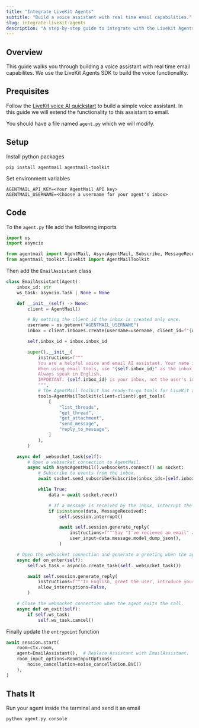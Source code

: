 ```yaml
---
title: "Integrate LiveKit Agents"
subtitle: "Build a voice assistant with real time email capabilities."
slug: integrate-livekit-agents
description: "A step-by-step guide to integrate with the LiveKit Agents SDK."
---
```


## Overview

This guide walks you through building a voice assistant with real time email capabilites. We use the LiveKit Agents SDK to build the voice functionality.

## Prequisites

Follow the [LiveKit voice AI quickstart](https://docs.livekit.io/agents/start/voice-ai/) to build a simple voice assistant. In this guide we will extend the functionality to this assistant to email.

You should have a file named `agent.py` which we will modify.

## Setup

Install python packages

```shell
pip install agentmail agentmail-toolkit
```

Set environment variables

```env
AGENTMAIL_API_KEY=<Your AgentMail API key>
AGENTMAIL_USERNAME=<Choose a username for your agent's inbox>
```

## Code

To the `agent.py` file add the following imports

```python
import os
import asyncio

from agentmail import AgentMail, AsyncAgentMail, Subscribe, MessageReceived
from agentmail_toolkit.livekit import AgentMailToolkit
```

Then add the `EmailAssistant` class

```python
class EmailAssistant(Agent):
    inbox_id: str
    ws_task: asyncio.Task | None = None

    def __init__(self) -> None:
        client = AgentMail()

        # By setting the client_id the inbox is created only once.
        username = os.getenv("AGENTMAIL_USERNAME")
        inbox = client.inboxes.create(username=username, client_id=f"{username}-inbox")

        self.inbox_id = inbox.inbox_id

        super().__init__(
            instructions=f"""
            You are a helpful voice and email AI assistant. Your name is AgentMail. You can recieve emails at {self.inbox_id}. You can also send and reply to emails.
            When using email tools, use "{self.inbox_id}" as the inbox_id parameter. When writing emails, include "AgentMail" in the signature.
            Always speak in English.
            IMPORTANT: {self.inbox_id} is your inbox, not the user's inbox.
            """,
            # The AgentMail Toolkit has ready-to-go tools for LiveKit agents.
            tools=AgentMailToolkit(client=client).get_tools(
                [
                    "list_threads",
                    "get_thread",
                    "get_attachment",
                    "send_message",
                    "reply_to_message",
                ]
            ),
        )

    async def _websocket_task(self):
        # Open a websocket connection to AgentMail.
        async with AsyncAgentMail().websockets.connect() as socket:
            # Subscribe to events from the inbox.
            await socket.send_subscribe(Subscribe(inbox_ids=[self.inbox_id]))

            while True:
                data = await socket.recv()

                # If a message is received by the inbox, interrupt the current conversation and generate a reply.
                if isinstance(data, MessageReceived):
                    self.session.interrupt()

                    await self.session.generate_reply(
                        instructions=f"""Say "I've recieved an email" and then read the email.""",
                        user_input=data.message.model_dump_json(),
                    )

    # Open the websocket connection and generate a greeting when the agent enters the call.
    async def on_enter(self):
        self.ws_task = asyncio.create_task(self._websocket_task())

        await self.session.generate_reply(
            instructions=f"""In English, greet the user, introduce yourself as AgentMail, inform them that you can "recieve emails" at {self.inbox_id}, and offer your assistance.""",
            allow_interruptions=False,
        )

    # Close the websocket connection when the agent exits the call.
    async def on_exit(self):
        if self.ws_task:
            self.ws_task.cancel()
```

Finally update the `entrypoint` function

```python
await session.start(
    room=ctx.room,
    agent=EmailAssistant(),  # Replace Assistant with EmailAssistant.
    room_input_options=RoomInputOptions(
        noise_cancellation=noise_cancellation.BVC()
    ),
)
```

## Thats It

Run your agent inside the terminal and send it an email

```shell
python agent.py console
```
